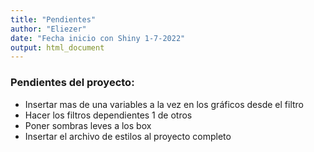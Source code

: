 ```yaml
---
title: "Pendientes"
author: "Eliezer"
date: "Fecha inicio con Shiny 1-7-2022"
output: html_document
---
```


### Pendientes del proyecto:
* Insertar mas de una variables a la vez en los gráficos desde el filtro
* Hacer los filtros dependientes 1 de otros
* Poner sombras leves a los box
* Insertar el archivo de estilos al proyecto completo